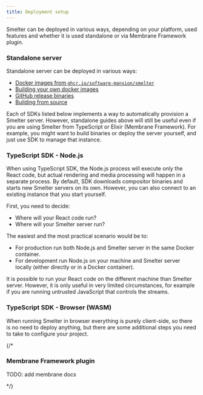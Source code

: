```yaml
---
title: Deployment setup
---
```


Smelter can be deployed in various ways, depending on your platform, used features and whether it is used standalone or via Membrane Framework plugin.

### Standalone server 

Standalone server can be deployed in various ways:
- [Docker images from `ghcr.io/software-mansion/smelter`](/deployment/variants/docker/#image-registry)
- [Building your own docker images](/deployment/variants/docker/#build-your-own-image)
- [GitHub release binaries](/deployment/variants/binaries/#github-releases)
- [Building from source](/deployment/variants/binaries/#building-from-source)

Each of SDKs listed below implements a way to automatically provision a Smelter server. However, standalone guides
above will still be useful even if you are using Smelter from TypeScript or Elixir (Membrane Framework). For example,
you might want to build binaries or deploy the server yourself, and just use SDK to manage that instance.

### TypeScript SDK - Node.js 

When using TypeScript SDK, the Node.js process will execute only the React code, but actual
rendering and media processing will happen in a separate process. By default, SDK downloads
compositor binaries and starts new Smelter servers on its own. However, you can also connect
to an existing instance that you start yourself.

First, you need to decide:
- Where will your React code run?
- Where will your Smelter server run?

The easiest and the most practical scenario would be to:
- For production run both Node.js and Smelter server in the same Docker container.
- For development run Node.js on your machine and Smelter server locally (either directly or in a Docker container).

<Aside>
It is possible to run your React code on the different machine than Smelter server. However,
it is only useful in very limited circumstances, for example if you are running untrusted 
JavaScript that controls the streams.
</Aside>

### TypeScript SDK - Browser (WASM)

When running Smelter in browser everything is purely client-side, so there is no need
to deploy anything, but there are some additional steps you need to take to configure
your project.

{/*
### Membrane Framework plugin

TODO: add membrane docs

*/}

